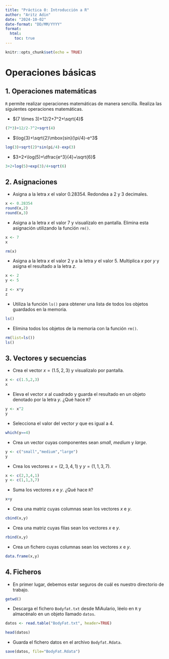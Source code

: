 ```yaml
---
title: "Práctica 0: Introducción a R"
author: "Aritz Adin"
date: "2024-10-02"
date-format: "DD/MM/YYYY"
format:
  html:
    toc: true
---
```


```r
knitr::opts_chunk$set(echo = TRUE)  
```

# Operaciones básicas

## 1. Operaciones matemáticas

`R` permite realizar operaciones matemáticas de manera sencilla. Realiza las siguientes operaciones matemáticas.

-   $(7 \times 3)+12/2+7^2+\sqrt{4}$

```r
(7*3)+12/2-7^2+sqrt(4)
```

-   $\log{3}+\sqrt{2}\mbox{sin}(\pi/4)-e^3$

```r
log(3)+sqrt(2)*sin(pi/4)-exp(3)
```

-   $3+2+\log(5)+\dfrac{e^3}{4}+\sqrt{6}$

```r
3+2+log(5)+exp(3)/4+sqrt(6)
```

## 2. Asignaciones

-   Asigna a la letra $x$ el valor 0.28354. Redondea a 2 y 3 decimales.

```r
x <- 0.28354
round(x,2)
round(x,3)
```

-   Asigna a la letra $x$ el valor 7 y visualízalo en pantalla. Elimina esta asignación utilizando la función `rm()`.

```r
x <- 7
x

rm(x)
```

-   Asigna a la letra $x$ el valor 2 y a la letra $y$ el valor 5. Multiplica $x$ por $y$ y asigna el resultado a la letra $z$.

```r
x <- 2
y <- 5

z <- x*y
z
```

-   Utiliza la función `ls()` para obtener una lista de todos los objetos guardados en la memoria.

```r
ls()
```

-   Elimina todos los objetos de la memoria con la función `rm()`.

```r
rm(list=ls())
ls()
```

## 3. Vectores y secuencias

-   Crea el vector $x=(1.5,2,3)$ y visualízalo por pantalla.

```r
x <- c(1.5,2,3)
x
```

-   Eleva el vector $x$ al cuadrado y guarda el resultado en un objeto denotado por la letra $y$. ¿Qué hace `R`?

```r
y <- x^2
y
```

-   Selecciona el valor del vector $y$ que es igual a 4.

```r
which(y==4)
```

-   Crea un vector cuyas componentes sean *small*, *medium* y *large*.

```r
y <- c("small","medium","large")
y
```

-   Crea los vectores $x=(2,3,4,1)$ y $y=(1,1,3,7)$.

```r
x <- c(2,3,4,1)
y <- c(1,1,3,7)
```

-   Suma los vectores $x$ e $y$. ¿Qué hace `R`?

```r
x+y
```

-   Crea una matriz cuyas columnas sean los vectores $x$ e $y$.

```r
cbind(x,y)
```

-   Crea una matriz cuyas filas sean los vectores $x$ e $y$.

```r
rbind(x,y)
```

-   Crea un fichero cuyas columnas sean los vectores $x$ e $y$.

```r
data.frame(x,y)
```

<!-- -   Crea una secuencia de 0 a 1 con incrementos de 0.2 unidades. -->

<!-- ```{r include=TRUE} -->
<!-- seq(from=0,to=1,by=0.2) -->
<!-- ``` -->

<!-- -   Crea una secuencia de 0 a 8 con incrementos de 1 unidad. -->

<!-- ```{r include=TRUE} -->
<!-- seq(0,8) -->
<!-- 0:8 -->
<!-- ``` -->

<!-- -   Crea una secuencia descendente del 8 al 1. -->

<!-- ```{r include=TRUE} -->
<!-- seq(8,1,-1) -->
<!-- 8:1 -->
<!-- ``` -->

<!-- -   Crea un vector de longitud 5 cuyas componentes sean iguales a 1. -->

<!-- ```{r include=TRUE} -->
<!-- rep(1,5) -->
<!-- ``` -->

<!-- -   Crea un vector cuyas primeras tres componentes tomen el valor 1, las tres siguientes tomen el valor 2 y las tres últimas tomen el valor 3. -->

<!-- ```{r include=TRUE} -->
<!-- c(rep(1,3), rep(2,3), rep(3,3)) -->
<!-- rep(1:3, each=3) -->
<!-- ``` -->

<!-- -   Introduce en `R` los datos `typos=(2,2,2,3,3,0,3,4,6,4)` -->

<!-- ```{r include=TRUE} -->
<!-- typos <- c(2,2,2,3,3,0,3,4,6,4) -->
<!-- typos -->
<!-- ``` -->

<!-- -   Utilizando el vector `typos`, selecciona el 4º elemento del vector. -->

<!-- ```{r include=TRUE} -->
<!-- typos[4] -->
<!-- ``` -->

<!-- -   Selecciona todos los elmentos del vector `typos` excepto el 2º y el 3º. -->

<!-- ```{r include=TRUE} -->
<!-- typos[-c(2,3)] -->
<!-- ``` -->

## 4. Ficheros

-   En primer lugar, debemos estar seguros de cuál es nuestro directorio de trabajo.

```r
getwd()
```

-   Descarga el fichero `Bodyfat.txt` desde MiAulario, léelo en `R` y almacénalo en un objeto llamado `datos`.

```r
datos <- read.table("BodyFat.txt", header=TRUE)

head(datos)
```

-   Guarda el fichero datos en el archivo `Bodyfat.Rdata`.

```r
save(datos, file="BodyFat.Rdata")
```
